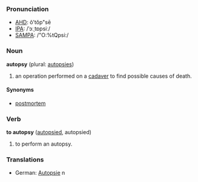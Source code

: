 ===Pronunciation===
*[[w:AHD|AHD]]: ô'tŏp"sē
*[[w:IPA|IPA]]: /ˈɔːˌtɒpsiː/
*[[w:SAMPA|SAMPA]]: /"O:%tQpsi:/

===Noun===
'''autopsy''' (plural: [[autopsies]])

# an operation performed on a [[cadaver]] to find possible causes of death.

====Synonyms====
*[[postmortem]]

===Verb===
'''to autopsy''' ([[autopsied]], autopsied)

# to perform an autopsy.

===Translations===

*German: [[Autopsie]] n